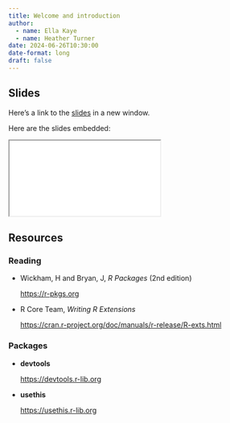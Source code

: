 ```yaml
---
title: Welcome and introduction
author: 
  - name: Ella Kaye
  - name: Heather Turner
date: 2024-06-26T10:30:00
date-format: long
draft: false
---
```


## Slides

Here's a link to the [slides](/slides/01-welcome/index.qmd){target="_blank"} in a new window. 

Here are the slides embedded:

<iframe class="slide-deck ar16x9" src="/slides/01-welcome/index.html" title="01-welcome slides">
</iframe>

## Resources

### Reading

- Wickham, H and Bryan, J, _R Packages_ (2nd edition)

  <https://r-pkgs.org>

- R Core Team, _Writing R Extensions_

  <https://cran.r-project.org/doc/manuals/r-release/R-exts.html>

### Packages

- **devtools**

  <https://devtools.r-lib.org>
  
- **usethis**

  <https://usethis.r-lib.org>
